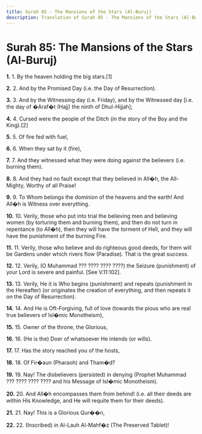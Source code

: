 ```yaml
---
title: Surah 85 - The Mansions of the Stars (Al-Buruj)
description: Translation of Surah 85 - The Mansions of the Stars (Al-Buruj)
---
```


# Surah 85: The Mansions of the Stars (Al-Buruj)

**1.** 1. By the heaven holding the big stars.[1]

**2.** 2. And by the Promised Day (i.e. the Day of Resurrection).

**3.** 3. And by the Witnessing day (i.e. Friday), and by the Witnessed day [i.e. the day of �Araf�t (Hajj) the ninth of Dhul-Hijjah];

**4.** 4. Cursed were the people of the Ditch (in the story of the Boy and the King).[2]

**5.** 5. Of fire fed with fuel,

**6.** 6. When they sat by it (fire),

**7.** 7. And they witnessed what they were doing against the believers (i.e. burning them).

**8.** 8. And they had no fault except that they believed in All�h, the All-Mighty, Worthy of all Praise!

**9.** 9. To Whom belongs the dominion of the heavens and the earth! And All�h is Witness over everything.

**10.** 10. Verily, those who put into trial the believing men and believing women (by torturing them and burning them), and then do not turn in repentance (to All�h), then they will have the torment of Hell, and they will have the punishment of the burning Fire.

**11.** 11. Verily, those who believe and do righteous good deeds, for them will be Gardens under which rivers flow (Paradise). That is the great success.

**12.** 12. Verily, (O Muhammad ??? ???? ???? ????) the Seizure (punishment) of your Lord is severe and painful. [See V.11:102].

**13.** 13. Verily, He it is Who begins (punishment) and repeats (punishment in the Hereafter) (or originates the creation of everything, and then repeats it on the Day of Resurrection).

**14.** 14. And He is Oft-Forgiving, full of love (towards the pious who are real true believers of Isl�mic Monotheism),

**15.** 15. Owner of the throne, the Glorious,

**16.** 16. (He is the) Doer of whatsoever He intends (or wills).

**17.** 17. Has the story reached you of the hosts,

**18.** 18. Of Fir�aun (Pharaoh) and Tham�d?

**19.** 19. Nay! The disbelievers (persisted) in denying (Prophet Muhammad ??? ???? ???? ???? and his Message of Isl�mic Monotheism).

**20.** 20. And All�h encompasses them from behind! (i.e. all their deeds are within His Knowledge, and He will requite them for their deeds).

**21.** 21. Nay! This is a Glorious Qur��n,

**22.** 22. (Inscribed) in Al-Lauh Al-Mahf�z (The Preserved Tablet)!

